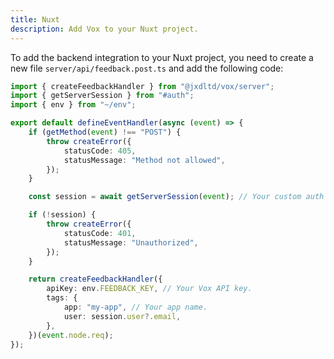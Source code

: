 ```yaml
---
title: Nuxt
description: Add Vox to your Nuxt project.
---
```


To add the backend integration to your Nuxt project, you need to create a new file `server/api/feedback.post.ts` and add the following code:

```ts
import { createFeedbackHandler } from "@jxdltd/vox/server";
import { getServerSession } from "#auth";
import { env } from "~/env";

export default defineEventHandler(async (event) => {
	if (getMethod(event) !== "POST") {
		throw createError({
			statusCode: 405,
			statusMessage: "Method not allowed",
		});
	}

	const session = await getServerSession(event); // Your custom auth logic.

	if (!session) {
		throw createError({
			statusCode: 401,
			statusMessage: "Unauthorized",
		});
	}

	return createFeedbackHandler({
		apiKey: env.FEEDBACK_KEY, // Your Vox API key.
		tags: {
			app: "my-app", // Your app name.
			user: session.user?.email,
		},
	})(event.node.req);
});
```
